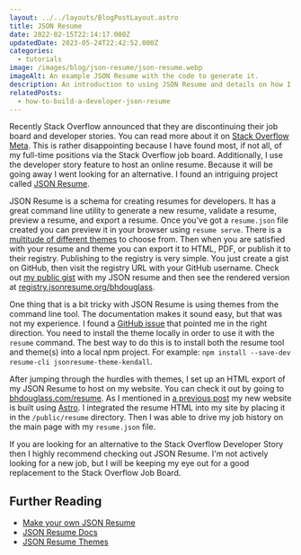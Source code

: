```yaml
---
layout: ../../layouts/BlogPostLayout.astro
title: JSON Resume
date: 2022-02-15T22:14:17.000Z
updatedDate: 2023-05-24T22:42:52.000Z
categories:
  - tutorials
image: /images/blog/json-resume/json-resume.webp
imageAlt: An example JSON Resume with the code to generate it.
description: An introduction to using JSON Resume and details on how I use it.
relatedPosts:
  - how-to-build-a-developer-json-resume
---
```

Recently Stack Overflow announced that they are discontinuing their job board and
developer stories. You can read more about it on [Stack Overflow Meta](https://meta.stackoverflow.com/questions/415293/sunsetting-jobs-developer-story).
This is rather disappointing because I have found most, if not all, of my full-time
positions via the Stack Overflow job board. Additionally, I use the developer story
feature to host an online resume. Because it will be going away I went looking for
an alternative. I found an intriguing project called [JSON Resume](https://jsonresume.org/).

JSON Resume is a schema for creating resumes for developers. It has a great command
line utility to generate a new resume, validate a resume, preview a resume, and
export a resume. Once you've got a `resume.json` file created you can preview
it in your browser using `resume serve`. There is a [multitude of different themes](https://jsonresume.org/themes/)
to choose from. Then when you are satisfied with your resume and theme you can
export it to HTML, PDF, or publish it to their registry. Publishing to the
registry is very simple. You just create a gist on GitHub, then visit the registry
URL with your GitHub username. Check out [my public gist](https://gist.github.com/bhdouglass/389f030a5e5f578a5b64d26ee45c3ef4)
with my JSON resume and then see the rendered version at [registry.jsonresume.org/bhdouglass](https://registry.jsonresume.org/bhdouglass).

<RandomSupport />

One thing that is a bit tricky with JSON Resume is using themes from the command
line tool. The documentation makes it sound easy, but that was not my experience. I found
a [GitHub issue](https://github.com/jsonresume/resume-cli/issues/408) that pointed
me in the right direction. You need to install the theme locally in order to use
it with the `resume` command. The best way to do this is to install both the
resume tool and theme(s) into a local npm project. For example:
`npm install --save-dev resume-cli jsonresume-theme-kendall`.

After jumping through the hurdles with themes, I set up an HTML export of my
JSON Resume to host on my website. You can check it out by going to [bhdouglass.com/resume](/resume/).
As I mentioned in [a previous post](/blog/built-with-astro/) my
new website is built using [Astro](https://astro.build/). I integrated the resume
HTML into my site by placing it in the `/public/resume` directory. Then I was
able to drive my job history on the main page with my `resume.json` file.

If you are looking for an alternative to the Stack Overflow Developer Story then
I highly recommend checking out JSON Resume. I'm not actively looking for a new
job, but I will be keeping my eye out for a good replacement to the Stack Overflow
Job Board.

## Further Reading

- [Make your own JSON Resume](../how-to-build-a-developer-json-resume/)
- [JSON Resume Docs](https://jsonresume.org/getting-started/)
- [JSON Resume Themes](https://jsonresume.org/themes/)
